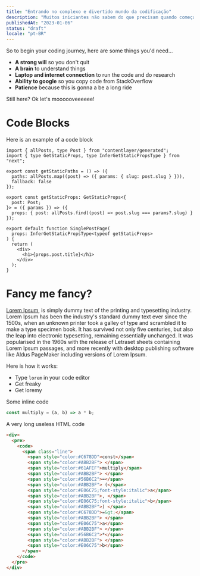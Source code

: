 ```yaml
---
title: "Entrando no complexo e divertido mundo da codificação"
description: "Muitos iniciantes não sabem do que precisam quando começam a codificar. Esta postagem do blog tem como objetivo ajudá-lo a entender algumas das coisas que você pode precisar."
publishedAt: "2023-01-06"
status: "draft"
locale: "pt-BR"
---
```


So to begin your coding journey, here are some things you'd need...

- **A strong will** so you don't quit
- **A brain** to understand things
- **Laptop and internet connection** to run the code and do research
- **Ability to google** so you copy code from StackOverflow
- **Patience** because this is gonna a be a long ride

Still here? Ok let's moooooveeeeee!

# Code Blocks

Here is an example of a code block

```tsx showLineNumbers title="pages/blog/[slug].tsx" {5,12,20}
import { allPosts, type Post } from "contentlayer/generated";
import { type GetStaticProps, type InferGetStaticPropsType } from "next";

export const getStaticPaths = () => ({
  paths: allPosts.map((post) => ({ params: { slug: post.slug } })),
  fallback: false
});

export const getStaticProps: GetStaticProps<{
  post: Post;
}> = ({ params }) => ({
  props: { post: allPosts.find((post) => post.slug === params?.slug) }
});

export default function SinglePostPage(
  props: InferGetStaticPropsType<typeof getStaticProps>
) {
  return (
    <div>
      <h1>{props.post.title}</h1>
    </div>
  );
}
```

# Fancy me fancy?

[Lorem Ipsum](https://www.lipsum.com/), is simply dummy text of the printing and typesetting industry. Lorem Ipsum has been the industry's standard dummy text ever since the 1500s, when an unknown printer took a galley of type and scrambled it to make a type specimen book. It has survived not only five centuries, but also the leap into electronic typesetting, remaining essentially unchanged. It was popularised in the 1960s with the release of Letraset sheets containing Lorem Ipsum passages, and more recently with desktop publishing software like Aldus PageMaker including versions of Lorem Ipsum.

Here is how it works:

- Type `lorem` in your code editor
- Get freaky
- Get loremy

Some inline code

```js
const multiply = (a, b) => a * b;
```

A very long useless HTML code

```html showLineNumbers
<div>
  <pre>
    <code>
      <span class="line">
        <span style="color:#C678DD">const</span>
        <span style="color:#ABB2BF"> </span>
        <span style="color:#61AFEF">multiply</span>
        <span style="color:#ABB2BF"> </span>
        <span style="color:#56B6C2">=</span>
        <span style="color:#ABB2BF"> (</span>
        <span style="color:#E06C75;font-style:italic">a</span>
        <span style="color:#ABB2BF">, </span>
        <span style="color:#E06C75;font-style:italic">b</span>
        <span style="color:#ABB2BF">) </span>
        <span style="color:#C678DD">=&gt;</span>
        <span style="color:#ABB2BF"> </span>
        <span style="color:#E06C75">a</span>
        <span style="color:#ABB2BF"> </span>
        <span style="color:#56B6C2">*</span>
        <span style="color:#ABB2BF"> </span>
        <span style="color:#E06C75">b</span>
      </span>
    </code>
  </pre>
</div>
```
